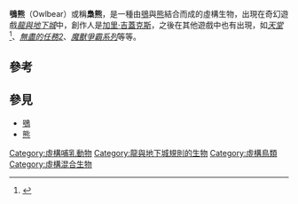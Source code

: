 '''鴞熊'''（Owlbear）或稱'''梟熊'''，是一種由[[鴞|鴞]]與[[熊|熊]]結合而成的虛構生物，出現在奇幻遊戲''[[龍與地下城|龍與地下城]]''中，創作人是[[加里·吉蓋克斯|加里·吉蓋克斯]]，之後在其他遊戲中也有出現，如''[[天堂_(遊戲)|天堂]]''<ref>{{Cite web |url=http://www.linlib.com/lineage-monster.php?mop=249 |title=存档副本 |access-date=2011-10-11 |archive-url=https://web.archive.org/web/20131024064312/http://www.linlib.com/lineage-monster.php?mop=249 |archive-date=2013-10-24 |dead-url=yes }}</ref>、''[[無盡的任務2|無盡的任務2]]''、''[[魔獸爭霸系列|魔獸爭霸系列]]''等等。

==參考==
{{reflist}}

==參見==
*[[鴞|鴞]]
*[[熊|熊]]


{{DEFAULTSORT:Owlbear}}
[[Category:虛構哺乳動物|Category:虛構哺乳動物]]
[[Category:龍與地下城規則的生物|Category:龍與地下城規則的生物]]
[[Category:虛構鳥類|Category:虛構鳥類]]
[[Category:虛構混合生物|Category:虛構混合生物]]